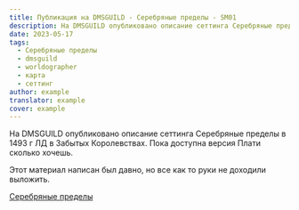 ```yaml
---
title: Публикация на DMSGUILD - Серебряные пределы - SM01
description: На DMSGUILD опубликовано описание сеттинга Серебряные пределы в 1493 г ЛД в Забытых Королевствах. Пока доступна версия Плати сколько хочешь.
date: 2023-05-17
tags:
  - Серебряные пределы
  - dmsguild
  - worldographer
  - карта
  - сеттинг
author: example
translator: example
cover: example
---
```


На DMSGUILD опубликовано описание сеттинга Серебряные пределы в 1493 г ЛД в Забытых Королевствах. Пока доступна версия Плати сколько хочешь.

Этот материал написан был давно, но все как то руки не доходили выложить.

[Серебряные пределы](https://www.dmsguild.com/product/294523/--SM01)